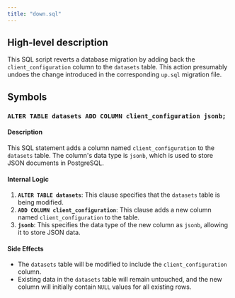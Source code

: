 ```yaml
---
title: "down.sql"
---
```


## High-level description
This SQL script reverts a database migration by adding back the `client_configuration` column to the `datasets` table. This action presumably undoes the change introduced in the corresponding `up.sql` migration file.

## Symbols

### `ALTER TABLE datasets ADD COLUMN client_configuration jsonb;`
#### Description
This SQL statement adds a column named `client_configuration` to the `datasets` table. The column's data type is `jsonb`, which is used to store JSON documents in PostgreSQL.

#### Internal Logic
1. **`ALTER TABLE datasets`**: This clause specifies that the `datasets` table is being modified.
2. **`ADD COLUMN client_configuration`**: This clause adds a new column named `client_configuration` to the table.
3. **`jsonb`**: This specifies the data type of the new column as `jsonb`, allowing it to store JSON data.

#### Side Effects
- The `datasets` table will be modified to include the `client_configuration` column.
- Existing data in the `datasets` table will remain untouched, and the new column will initially contain `NULL` values for all existing rows. 

